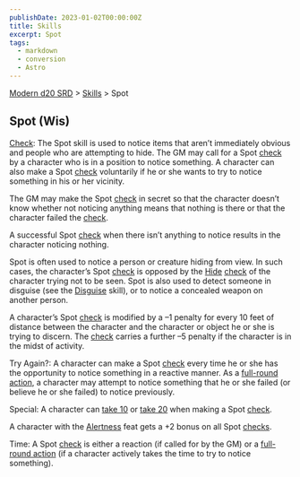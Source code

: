 ```yaml
---
publishDate: 2023-01-02T00:00:00Z
title: Skills
excerpt: Spot
tags:
  - markdown
  - conversion
  - Astro
---
```


[Modern d20 SRD](/#modernD20) > [Skills](modern-d20-srd-skills-index) > Spot

## Spot (Wis)

[Check](modern-d20-srd-skills-skill-basics-php#skill-check-index): The Spot skill is used to notice items that aren’t immediately obvious and people who are attempting to hide. The GM may call for a Spot [check](modern-d20-srd-skills-skill-basics-php#skill-check-index) by a character who is in a position to notice something. A character can also make a Spot [check](modern-d20-srd-skills-skill-basics-php#skill-check-index) voluntarily if he or she wants to try to notice something in his or her vicinity.

The GM may make the Spot [check](modern-d20-srd-skills-skill-basics-php#skill-check-index) in secret so that the character doesn’t know whether not noticing anything means that nothing is there or that the character failed the [check](modern-d20-srd-skills-skill-basics-php#skill-check-index).

A successful Spot [check](modern-d20-srd-skills-skill-basics-php#skill-check-index) when there isn’t anything to notice results in the character noticing nothing.

Spot is often used to notice a person or creature hiding from view. In such cases, the character’s Spot [check](modern-d20-srd-skills-skill-basics-php#skill-check-index) is opposed by the [Hide](modern-d20-srd-skills-hide) [check](modern-d20-srd-skills-skill-basics-php#skill-check-index) of the character trying not to be seen. Spot is also used to detect someone in disguise (see the [Disguise](modern-d20-srd-skills-disguise) skill), or to notice a concealed weapon on another person.

A character’s Spot [check](modern-d20-srd-skills-skill-basics-php#skill-check-index) is modified by a –1 penalty for every 10 feet of distance between the character and the character or object he or she is trying to discern. The [check](modern-d20-srd-skills-skill-basics-php#skill-check-index) carries a further –5 penalty if the character is in the midst of activity.

Try Again?: A character can make a Spot [check](modern-d20-srd-skills-skill-basics-php#skill-check-index) every time he or she has the opportunity to notice something in a reactive manner. As a [full-round action](modern-d20-srd-combat-full-round-actions), a character may attempt to notice something that he or she failed (or believe he or she failed) to notice previously.

Special: A character can [take 10](modern-d20-srd-skills-skill-basics-php#take10-index) or [take 20](modern-d20-srd-skills-skill-basics-php#take20-index) when making a Spot [check](modern-d20-srd-skills-skill-basics-php#skill-check-index).

A character with the [Alertness](modern-d20-srd-feats-alertness) feat gets a +2 bonus on all Spot [checks](modern-d20-srd-skills-skill-basics-php#skill-check-index).

Time: A Spot [check](modern-d20-srd-skills-skill-basics-php#skill-check-index) is either a reaction (if called for by the GM) or a [full-round action](modern-d20-srd-combat-full-round-actions) (if a character actively takes the time to try to notice something).
